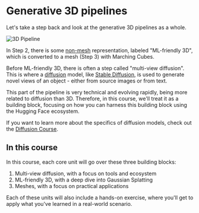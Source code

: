 # Generative 3D pipelines

Let's take a step back and look at the generative 3D pipelines as a whole.

![3D Pipeline](https://huggingface.co/datasets/huggingface/documentation-images/resolve/main/ml-for-3d-course/3d-pipeline.png)

In Step 2, there is some [non-mesh](non-meshes) representation, labeled "ML-friendly 3D", which is converted to a mesh (Step 3) with Marching Cubes.

Before ML-friendly 3D, there is often a step called "multi-view diffusion". This is where a [diffusion](https://huggingface.co/docs/diffusers/en/index) model, like [Stable Diffusion](https://huggingface.co/spaces/stabilityai/stable-diffusion), is used to generate novel views of an object - either from source images or from text.

This part of the pipeline is very technical and evolving rapidly, being more related to diffusion than 3D. Therefore, in this course, we'll treat it as a building block, focusing on how you can harness this building block using the Hugging Face ecosystem.

If you want to learn more about the specifics of diffusion models, check out the [Diffusion Course](https://huggingface.co/learn/diffusion-course/en/unit0/1).

## In this course

In this course, each core unit will go over these three building blocks:

1. Multi-view diffusion, with a focus on tools and ecosystem
2. ML-friendly 3D, with a deep dive into Gaussian Splatting
3. Meshes, with a focus on practical applications

Each of these units will also include a hands-on exercise, where you'll get to apply what you've learned in a real-world scenario.
